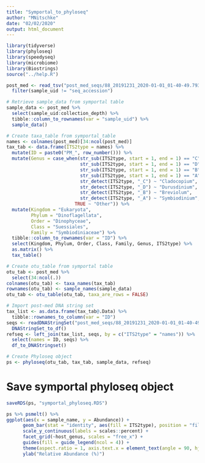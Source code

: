 ```yaml
---
title: "Symportal_to_phyloseq"
author: "MNitschke"
date: "02/02/2020"
output: html_document
---
```


```r
library(tidyverse)
library(phyloseq)
library(speedyseq)
library(microbiome)
library(Biostrings)
source("../help.R")
```

```r
post_med <- read_tsv("post_med_seqs/88_20191231_2020-01-01_01-40-49.793978.seqs.absolute.abund_and_meta.txt") %>%
  filter(sample_uid != "seq_accession")

# Retrieve sample_data from symportal table
sample_data <- post_med %>%
  select(sample_uid:collection_depth) %>%
  tibble::column_to_rownames(var = "sample_uid") %>%
  sample_data()

# Create taxa_table from symportal_table
names <- colnames(post_med)[34:ncol(post_med)]
tax_tab <- data.frame(ITS2type = names) %>%
  mutate(ID = paste0("PM_", row_number())) %>%
  mutate(Genus = case_when(str_sub(ITS2type, start = 1, end = 1) == "C" ~ 'Cladocopium',
                           str_sub(ITS2type, start = 1, end = 1) == "D" ~ 'Durusdinium', 
                           str_sub(ITS2type, start = 1, end = 1) == "B" ~ 'Breviolum',
                           str_sub(ITS2type, start = 1, end = 1) == "A" ~ 'Symbiodinium',
                           str_detect(ITS2type, "_C") ~ "Cladocopium",
                           str_detect(ITS2type, "_D") ~ "Durusdinium",
                           str_detect(ITS2type, "_B") ~ "Breviolum",
                           str_detect(ITS2type, "_A") ~ "Symbiodinium",
                         TRUE ~ "Other")) %>%
  mutate(Kingdom = "Eukaryota",
         Phylum = "Dinoflagellata",
         Order = "Dinophyceae",
         Class = "Suessiales",
         Family = "Symbiodiniaceae") %>%
  tibble::column_to_rownames(var = "ID") %>%
  select(Kingdom, Phylum, Order, Class, Family, Genus, ITS2type) %>%
  as.matrix() %>%
  tax_table()

# Create otu_table from symportal table
otu_tab <- post_med %>%
  select(34:ncol(.))
colnames(otu_tab) <- taxa_names(tax_tab)
rownames(otu_tab) <- sample_names(sample_data)
otu_tab <- otu_table(otu_tab, taxa_are_rows = FALSE)

# Import post-med DNA string set
tax_list <- as.data.frame(tax_tab@.Data) %>%
  tibble::rownames_to_column(var = "ID")
seqs <- readDNAStringSet("post_med_seqs/88_20191231_2020-01-01_01-40-49.793978.seqs.fasta") %>%
  DNAStringSet_to_df()
refseq <- left_join(tax_list, seqs, by = c("ITS2type" = "names")) %>%
  select(names = ID, seqs) %>%
  df_to_DNAStringset()

# Create Phyloseq object
ps <- phyloseq(otu_tab, tax_tab, sample_data, refseq)
```

# Save symportal phyloseq object

```r
saveRDS(ps, "symportal_phyloseq.RDS")
```


```r
ps %>% psmelt() %>%
ggplot(aes(x = sample_name, y = Abundance)) +
      geom_bar(stat = "identity", aes(fill = ITS2type), position = "fill") + 
      scale_y_continuous(labels = scales::percent) +
      facet_grid(~host_genus, scales = "free_x") +
      guides(fill = guide_legend(ncol = 4)) +
      theme(aspect.ratio = 1, axis.text.x = element_text(angle = 90, hjust = 1, vjust = 0.5), legend.position = "left") +
      ylab("Relative Abundance (%)")
```

